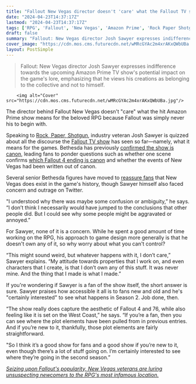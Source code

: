 ```yaml
---
title: "Fallout New Vegas director doesn't 'care' what the Fallout TV show does with the RPG's lore: 'It was never mine'"
date: "2024-04-23T14:37:17Z"
lastmod: "2024-04-23T14:37:17Z"
tags: ['RPG', 'Fallout', 'New Vegas', 'Amazon Prime', 'Rock Paper Shotgun', 'Josh Sawyer', 'Fallout TV Show', 'Canon', 'Fallout 4', 'Brotherhood of Steel']
draft: false
summary: "Fallout: New Vegas director Josh Sawyer expresses indifference towards the upcoming Amazon Prime TV show's potential impact on the game's lore, emphasizing that he views his creations as belonging to the collective and not to himself."
cover_image: "https://cdn.mos.cms.futurecdn.net/wMRcGYAc2m4xrAKxQWbUBa.jpg" 
layout: PostSimple
---
```

> Fallout: New Vegas director Josh Sawyer expresses indifference towards the upcoming Amazon Prime TV show's potential impact on the game's lore, emphasizing that he views his creations as belonging to the collective and not to himself.


        <img alt="Cover" src="https://cdn.mos.cms.futurecdn.net/wMRcGYAc2m4xrAKxQWbUBa.jpg"/>
        
The director behind Fallout New Vegas doesn't "care" what the hit Amazon Prime show means for the beloved RPG because Fallout was simply never his to begin with.

Speaking to [Rock, Paper, Shotgun](https://www.rockpapershotgun.com/whatever-the-fallout-tv-show-does-with-new-vegas-lore-josh-sawyer-doesnt-care-it-was-never-mine), industry veteran Josh Sawyer is quizzed about all the discourse the [Fallout TV show](https://www.gamesradar.com/fallout-tv-show-season-one-amazon-prime-video-release-date-cast-trailer-story-setting-guide/) has seen so far—namely, what it means for the games. Bethesda has previously [confirmed the show is canon](https://www.gamesradar.com/fallout-tv-show-canon-todd-howard/), leading fans to ponder questions such as whether one scene confirms [which Fallout 4 ending is canon](https://www.gamesradar.com/two-fallout-4-endings-might-have-quietly-become-canon-thanks-to-the-brotherhood-of-steels-fallout-tv-show-airship/) and whether the events of New Vegas had been written out of canon.

Several senior Bethesda figures have moved to [reassure fans](https://x.com/Dezinuh/status/1778466533649392038) that New Vegas does exist in the game's history, though Sawyer himself also faced concern and outrage on Twitter.

"I understood why there was maybe some confusion or ambiguity,” he says. “I don’t think I necessarily would have jumped to the conclusions that other people did. But I could see why some people might be aggravated or annoyed.”

For Sawyer, none of it is a concern. While he spent a good amount of time working on the RPG, his approach to game design more generally is that he doesn't own any of it, so why worry about what you can't control?

“This might sound weird, but whatever happens with it, I don’t care,” Sawyer explains. “My attitude towards properties that I work on, and even characters that I create, is that I don’t own any of this stuff. It was never mine. And the thing that I made is what I made.”

If you're wondering if Sawyer is a fan of the show itself, the short answer is sure. Sawyer praises how accessible it all is to fans new and old and he's "certainly interested" to see what happens in Season 2. Job done, then.

“The show really does capture the aesthetic of Fallout 4 and 76, while also feeling like it is set on the West Coast,” he says. “If you’re a fan, then you can see where the plot elements have been pulled from in previous entries. And if you’re new to it, thankfully, those plot elements are fairly straightforward. 

"So I think it’s a good show for fans and a good show if you’re new to it, even though there’s a lot of stuff going on. I’m certainly interested to see where they’re going in the second season.”

[<em>Seizing upon Fallout's popularity, New Vegas veterans are luring unsuspecting newcomers to the RPG's most infamous location.</em>](https://www.gamesradar.com/games/rpg/seizing-upon-fallouts-popularity-new-vegas-veterans-are-luring-unsuspecting-newcomers-to-the-rpgs-most-infamous-location/)
        